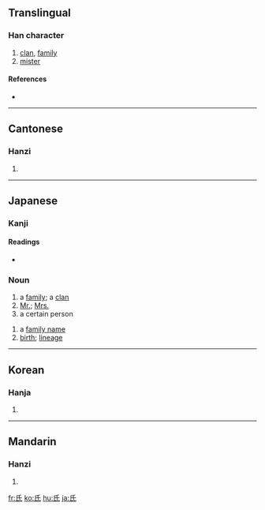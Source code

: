 ==Translingual==
{{Han stroke|[[Image:氏-order.gif]]}}

===Han character===
{{Han char|rn=83|rad=氏|as=00|sn=4|four=7274<sub>0</sub>|canj=竹女心 (HVP)}}

# [[clan]], [[family]]
# [[mister]]

====References====
* {{Han ref|kx=0597.180|dkj=17026|dj=0988.300|hdz=32130.010|uh=6C0F|ud=27663|bh=A4F3|bd=42227}}

----

==Cantonese==

===Hanzi===
{{yue-hanzi|jyut=[[si6]], [[zi1]]|y=[[si6]], [[ji1]]}}

# {{defn|Cantonese}}

----

==Japanese==

===Kanji===
{{ja-kanji|rs=氏00|grade=4}}

====Readings====
* {{ja-readings|on=[[し]] (shi)
|kun=[[うじ]] (uji)
}}

===Noun===
{{ja-noun|k|hira=し|rom=shi}}

# a [[family]]; a [[clan]]
# [[Mr.]]; [[Mrs.]]
# a certain person
{{ja-noun|k|hira=うじ|rom=uji}}
# a [[family name]]
# [[birth]]; [[lineage]]

----

==Korean==

===Hanja===
{{ko-hanja|hangeul=[[씨]], [[지]]|eumhun=|rv=ssi, ji|mr=ssi, chi|y=ssi, ci}}

# {{defn|Korean}}

----

==Mandarin==

===Hanzi===
{{cmn-hanzi|pin=[[shì]] ([[shi4]]), [[zhī]] ([[zhi1]]), [[jīng]] ([[jing1]])|wg=shih<sup>4</sup>}}

# {{defn|Mandarin}}

[[fr:氏]]
[[ko:氏]]
[[hu:氏]]
[[ja:氏]]